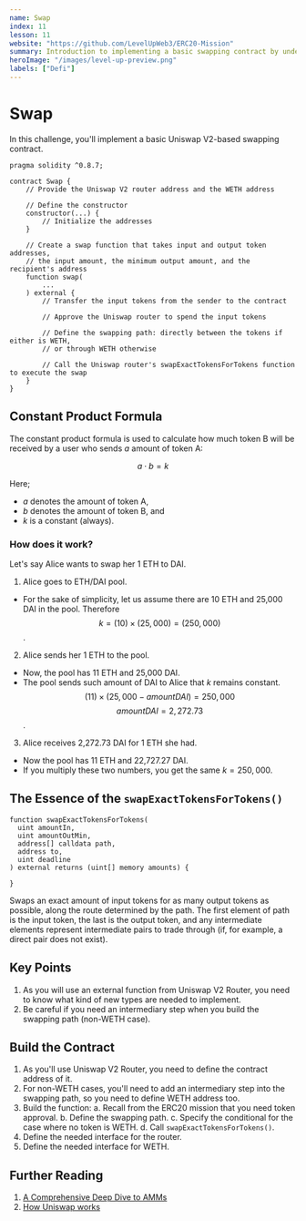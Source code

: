 ```yaml
---
name: Swap
index: 11
lesson: 11
website: "https://github.com/LevelUpWeb3/ERC20-Mission"
summary: Introduction to implementing a basic swapping contract by understanding Uniswap V2 router.
heroImage: "/images/level-up-preview.png"
labels: ["Defi"]
---
```


# Swap

In this challenge, you'll implement a basic Uniswap V2-based swapping contract.

```solidity
pragma solidity ^0.8.7;

contract Swap {
    // Provide the Uniswap V2 router address and the WETH address

    // Define the constructor
    constructor(...) {
        // Initialize the addresses
    }

    // Create a swap function that takes input and output token addresses,
    // the input amount, the minimum output amount, and the recipient's address
    function swap(
        ...
    ) external {
        // Transfer the input tokens from the sender to the contract

        // Approve the Uniswap router to spend the input tokens

        // Define the swapping path: directly between the tokens if either is WETH,
        // or through WETH otherwise

        // Call the Uniswap router's swapExactTokensForTokens function to execute the swap
    }
}
```

## Constant Product Formula

The constant product formula is used to calculate how much token B will be received by a user who sends $a$ amount of token A:

$$ a \cdot b = k $$

Here;

- $a$ denotes the amount of token A,
- $b$ denotes the amount of token B, and
- $k$ is a constant (always).

### How does it work?

Let's say Alice wants to swap her 1 ETH to DAI.

1. Alice goes to ETH/DAI pool.

- For the sake of simplicity, let us assume there are 10 ETH and 25,000 DAI in the pool. Therefore
  $$k = (10) \times (25,000) = (250,000)$$.

2. Alice sends her 1 ETH to the pool.

- Now, the pool has 11 ETH and 25,000 DAI.
- The pool sends such amount of DAI to Alice that $k$ remains constant.
  $$(11) \times (25,000 - amountDAI) = 250,000$$
  $$amountDAI = 2,272.73$$.

3. Alice receives 2,272.73 DAI for 1 ETH she had.

- Now the pool has 11 ETH and 22,727.27 DAI.
- If you multiply these two numbers, you get the same $k=250,000$.

## The Essence of the `swapExactTokensForTokens()`

```solidity
function swapExactTokensForTokens(
  uint amountIn,
  uint amountOutMin,
  address[] calldata path,
  address to,
  uint deadline
) external returns (uint[] memory amounts) {

}
```

Swaps an exact amount of input tokens for as many output tokens as possible, along the route determined by the path. The first element of path is the input token, the last is the output token, and any intermediate elements represent intermediate pairs to trade through (if, for example, a direct pair does not exist).

## Key Points

1. As you will use an external function from Uniswap V2 Router, you need to know what kind of new types are needed to implement.
2. Be careful if you need an intermediary step when you build the swapping path (non-WETH case).

## Build the Contract

1. As you'll use Uniswap V2 Router, you need to define the contract address of it.
2. For non-WETH cases, you'll need to add an intermediary step into the swapping path, so you need to define WETH address too.
3. Build the function:
   a. Recall from the ERC20 mission that you need token approval.
   b. Define the swapping path.
   c. Specify the conditional for the case where no token is WETH.
   d. Call `swapExactTokensForTokens()`.
4. Define the needed interface for the router.
5. Define the needed interface for WETH.

## Further Reading

1. [A Comprehensive Deep Dive to AMMs](https://medium.com/@arbnom/navigating-the-defi-landscape-a-comprehensive-deep-dive-to-amms-954020ec23b)
2. [How Uniswap works](https://docs.uniswap.org/contracts/v2/concepts/protocol-overview/how-uniswap-works)
